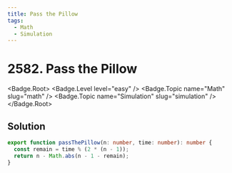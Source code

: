 ```yaml
---
title: Pass the Pillow
tags:
  - Math
  - Simulation
---
```


# 2582. Pass the Pillow

<Badge.Root>
  <Badge.Level level="easy" />
  <Badge.Topic name="Math" slug="math" />
  <Badge.Topic name="Simulation" slug="simulation" />
</Badge.Root>

## Solution

```typescript filename="solution.ts" copy
export function passThePillow(n: number, time: number): number {
  const remain = time % (2 * (n - 1));
  return n - Math.abs(n - 1 - remain);
}
```

<ProblemLink
  codingSite="leetcode"
  href="https://leetcode.com/problems/pass-the-pillow"
  title="Pass the Pillow"
/>

